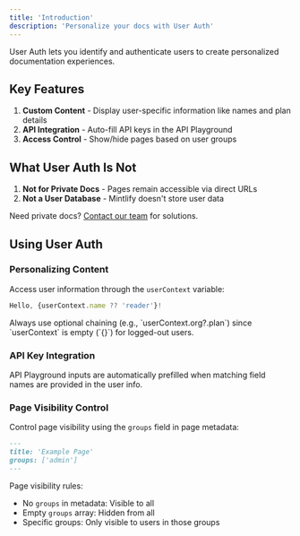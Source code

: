 ```yaml
---
title: 'Introduction'
description: 'Personalize your docs with User Auth'
---
```


User Auth lets you identify and authenticate users to create personalized documentation experiences.

## Key Features

1. **Custom Content** - Display user-specific information like names and plan details
2. **API Integration** - Auto-fill API keys in the API Playground
3. **Access Control** - Show/hide pages based on user groups

## What User Auth Is Not

1. **Not for Private Docs** - Pages remain accessible via direct URLs
2. **Not a User Database** - Mintlify doesn't store user data

<Note>Need private docs? [Contact our team](mailto:sales@mintlify.com) for solutions.</Note>

## Using User Auth

### Personalizing Content

Access user information through the `userContext` variable:

```jsx
Hello, {userContext.name ?? 'reader'}!
```

<Note>
  Always use optional chaining (e.g., `userContext.org?.plan`) since `userContext` is empty (`{}`) for logged-out users.
</Note>

### API Key Integration

API Playground inputs are automatically prefilled when matching field names are provided in the user info.

### Page Visibility Control

Control page visibility using the `groups` field in page metadata:

```md
---
title: 'Example Page'
groups: ['admin']
---
```

Page visibility rules:
- No `groups` in metadata: Visible to all
- Empty `groups` array: Hidden from all
- Specific groups: Only visible to users in those groups
